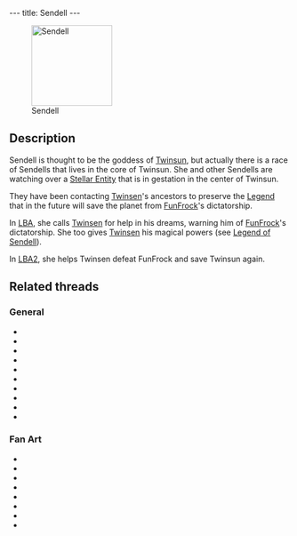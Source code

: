 ---
title: Sendell
---

{{twinsunica import}}{{Infobox Character
 |image=Sendell.jpg
 |race=god
 |gender=female
 |size=large
 |age=adult
 |magical=yes
 |lba1=yes
 |lba2=yes
 |alignment=sendell
 |occupation=
 |requires=
 |amount=
 |fam1=
 |fam2=
 |planet=Twinsun
 |island=Well of Sendell
 |building=
}}

[[Image:Sendell.gif|right|145px|thumb|Sendell]]

==Description==
Sendell is thought to be the goddess of [[Twinsun]], but actually there is a race of Sendells that lives in the core of Twinsun. She and other Sendells are watching over a [[Stellar Entity]] that is in gestation in the center of Twinsun.

They have been contacting [[Twinsen]]'s ancestors to preserve the [[Legend of Sendell|Legend]] that in the future will save the planet from [[FunFrock]]'s dictatorship. 

In [[Little Big Adventure|LBA]], she calls [[Twinsen]] for help in his dreams, warning him of [[Dr. FunFrock|FunFrock]]'s dictatorship. She too gives [[Twinsen]] his magical powers (see [[Legend of Sendell]]). 

In [[Little Big Adventure 2|LBA2]], she helps Twinsen defeat FunFrock and save Twinsun again.

{{stub}}

{{spoiler|After Twinsen returns to Twinsun, Sendell comes to his rescue to help him push the Emerald Moon back into orbit.}}

==Related threads==
===General===
* {{thread|id=9558|title=Sendellism}}
* {{thread|id=7653|title=Is Sendell a Girl?}}
* {{thread|id=6949|title=Why?}}
* {{thread|id=5932|title=LBA2 Mysteries}}
* {{thread|id=4010|title=Sendel vs. FunFrock}}
* {{thread|id=4007|title=Your preferred "version" of Sendell}}
* {{thread|id=3867|title=File that Didier sent me....}}
* {{thread|id=3536|title=Sendel, my pc god!}}
* {{thread|id=3466|title=Sendell}}
* {{thread|id=2442|title=Yet another odd quote}}

===Fan Art===
* {{thread|id=11564|title=Evil Sendell (lol)}}
* {{thread|id=9830|title=Sendell Wallpaper}}
* {{post|id=149588|title=Edited Film Pictures}}
* {{post|id=93688|title=Lba3}}
* {{thread|id=3911|title=Sendell ^_^}}
* {{thread|id=3786|title=Sendell's new image}}
* {{thread|id=3785|title=Sendell takes a turning}}
* {{post|id=297883|title=mystery picture}}